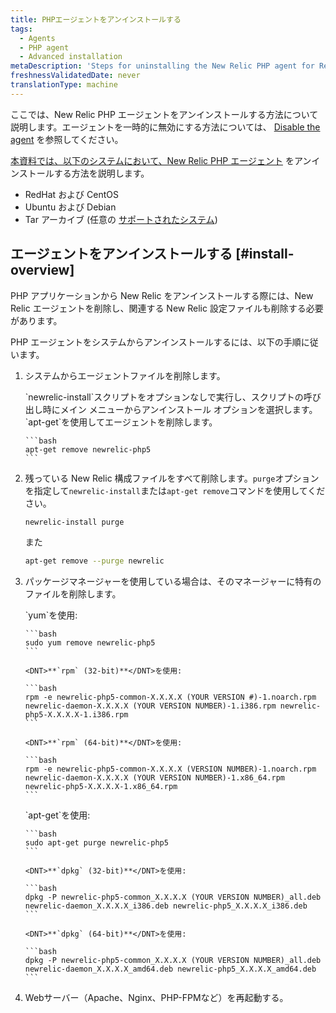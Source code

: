 ```yaml
---
title: PHPエージェントをアンインストールする
tags:
  - Agents
  - PHP agent
  - Advanced installation
metaDescription: 'Steps for uninstalling the New Relic PHP agent for RedHat, CentOS, Debian, Ubuntu and tarball'
freshnessValidatedDate: never
translationType: machine
---
```


ここでは、New Relic PHP エージェントをアンインストールする方法について説明します。エージェントを一時的に無効にする方法については、 [Disable the agent](/docs/agents/manage-apm-agents/installation/disable-apm-agent#php) を参照してください。

[本資料では、以下のシステムにおいて、New Relic PHP エージェント](/docs/agents/php-agent/getting-started/new-relic-php) をアンインストールする方法を説明します。

* <DNT>RedHat</DNT> および <DNT>CentOS</DNT>
* <DNT>Ubuntu</DNT> および <DNT>Debian</DNT>
* Tar アーカイブ (任意の [サポートされたシステム](/docs/agents/php-agent/getting-started/php-agent-compatibility-requirements#operating-systems))

## エージェントをアンインストールする [#install-overview]

PHP アプリケーションから New Relic をアンインストールする際には、New Relic エージェントを削除し、関連する New Relic 設定ファイルも削除する必要があります。

PHP エージェントをシステムからアンインストールするには、以下の手順に従います。

1. システムからエージェントファイルを削除します。

   <CollapserGroup>
     <Collapser id="remove-redhat-centos" title="RedHatまたはCentOS">
       `newrelic-install`スクリプトをオプションなしで実行し、スクリプトの呼び出し時にメイン メニューからアンインストール オプションを選択します。
     </Collapser>

     <Collapser id="remove-ubuntu-debian" title="UbuntuまたはDebian">
       `apt-get`を使用してエージェントを削除します。

       ```bash
       apt-get remove newrelic-php5
       ```
     </Collapser>
   </CollapserGroup>

2. 残っている New Relic 構成ファイルをすべて削除します。`purge`オプションを指定して`newrelic-install`または`apt-get remove`コマンドを使用してください。

   ```bash
   newrelic-install purge
   ```

   また

   ```bash
   apt-get remove --purge newrelic
   ```

3. パッケージマネージャーを使用している場合は、そのマネージャーに特有のファイルを削除します。

   <CollapserGroup>
     <Collapser id="uninstall-redhat-centos" title="RedHatまたはCentOS">
       `yum`を使用:

       ```bash
       sudo yum remove newrelic-php5
       ```

       <DNT>**`rpm` (32-bit)**</DNT>を使用:

       ```bash
       rpm -e newrelic-php5-common-X.X.X.X (YOUR VERSION #)-1.noarch.rpm newrelic-daemon-X.X.X.X (YOUR VERSION NUMBER)-1.i386.rpm newrelic-php5-X.X.X.X-1.i386.rpm
       ```

       <DNT>**`rpm` (64-bit)**</DNT>を使用:

       ```bash
       rpm -e newrelic-php5-common-X.X.X.X (VERSION NUMBER)-1.noarch.rpm newrelic-daemon-X.X.X.X (YOUR VERSION NUMBER)-1.x86_64.rpm newrelic-php5-X.X.X.X-1.x86_64.rpm
       ```
     </Collapser>

     <Collapser id="uninstall-ubuntu-debian" title="UbuntuまたはDebian">
       `apt-get`を使用:

       ```bash
       sudo apt-get purge newrelic-php5
       ```

       <DNT>**`dpkg` (32-bit)**</DNT>を使用:

       ```bash
       dpkg -P newrelic-php5-common_X.X.X.X (YOUR VERSION NUMBER)_all.deb newrelic-daemon_X.X.X.X_i386.deb newrelic-php5_X.X.X.X_i386.deb
       ```

       <DNT>**`dpkg` (64-bit)**</DNT>を使用:

       ```bash
       dpkg -P newrelic-php5-common_X.X.X.X (YOUR VERSION NUMBER)_all.deb newrelic-daemon_X.X.X.X_amd64.deb newrelic-php5_X.X.X.X_amd64.deb
       ```
     </Collapser>
   </CollapserGroup>

4. Webサーバー（Apache、Nginx、PHP-FPMなど）を再起動する。